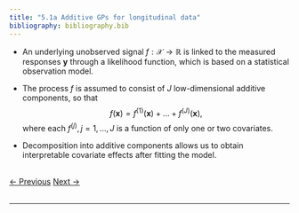 ```yaml
---
title: "5.1a Additive GPs for longitudinal data"
bibliography: bibliography.bib
---
```


- An underlying unobserved signal $f: \mathcal{X} \rightarrow \mathbb{R}$ is linked to the measured responses $\boldsymbol{y}$ through a likelihood function, which is based on a statistical observation model. 

- The process $f$ is assumed to consist of $J$ low-dimensional additive components, so that 
$$
f(\boldsymbol{x}) = f^{(1)}(\boldsymbol{x}) + \ldots + f^{(J)}(\boldsymbol{x}),
$$
where each $f^{(j)}, j = 1, \ldots, J$ is a function of only one or two covariates. 

- Decomposition into additive components allows us to obtain interpretable covariate effects after fitting the model. 

<br>
<a href="04_gp_4.html" class="previous">&larr; Previous</a>
<a href="05_lgpr_1b.html" class="next">Next &rarr;</a>
<br>
<br>
<hr>
